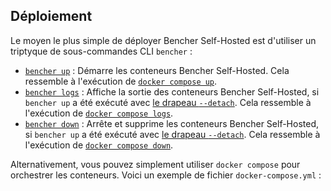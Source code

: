
## Déploiement

Le moyen le plus simple de déployer Bencher Self-Hosted est d'utiliser un triptyque de sous-commandes CLI `bencher` :

- [`bencher up`][bencher up] : Démarre les conteneurs Bencher Self-Hosted.
  Cela ressemble à l'exécution de [`docker compose up`][docker compose up].
- [`bencher logs`][bencher logs] : Affiche la sortie des conteneurs Bencher Self-Hosted, si `bencher up` a été exécuté avec [le drapeau `--detach`][detach flag].
  Cela ressemble à l'exécution de [`docker compose logs`][docker compose logs].
- [`bencher down`][bencher down] : Arrête et supprime les conteneurs Bencher Self-Hosted, si `bencher up` a été exécuté avec [le drapeau `--detach`][detach flag].
  Cela ressemble à l'exécution de [`docker compose down`][docker compose down].

[docker compose up]: https://docs.docker.com/reference/cli/docker/compose/up/
[docker compose logs]: https://docs.docker.com/reference/cli/docker/compose/logs/
[docker compose down]: https://docs.docker.com/reference/cli/docker/compose/down/

[bencher up]: #bencher-up
[bencher logs]: #bencher-logs
[bencher down]: #bencher-down
[detach flag]: #--detach

<div class="box">
  <BencherUp />
</div>

<div class="box">
  <BencherLogs />
</div>

<div class="box">
  <BencherDown />
</div>

Alternativement, vous pouvez simplement utiliser `docker compose` pour orchestrer les conteneurs.
Voici un exemple de fichier `docker-compose.yml` :

<DockerCompose />